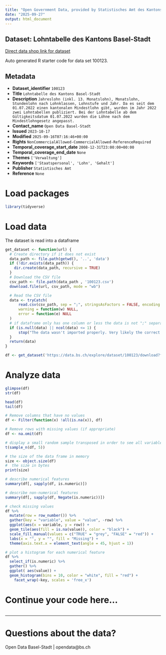 ```yaml
---
title: "Open Government Data, provided by Statistisches Amt des Kantons Basel-Stadt - DCC Data Competence Center"
date: "2025-09-27"
output: html_document
---
```


## Dataset: Lohntabelle des Kantons Basel-Stadt

[Direct data shop link for dataset](https://data.bs.ch/explore/dataset/100123)

Auto generated R starter code for data set 100123.

## Metadata

- **Dataset_identifier** `100123`
- **Title** `Lohntabelle des Kantons Basel-Stadt`
- **Description** `Jahreslohn (inkl. 13. Monatslohn), Monatslohn, Stundenlohn nach Lohnklassen, Lohnstufe und Jahr. Da es seit dem 01.07.2022 einen kantonalen Mindestlohn gibt, wurden im Jahr 2022 zwei Lohntabellen publiziert. Bei der Lohntabelle ab dem Gültigkeitsdatum 01.07.2022 wurden die Löhne nach dem Mindestlohngesetz angepasst.`
- **Contact_name** `Open Data Basel-Stadt`
- **Issued** `2023-10-17`
- **Modified** `2025-09-16T07:16:46+00:00`
- **Rights** `NonCommercialAllowed-CommercialAllowed-ReferenceRequired`
- **Temporal_coverage_start_date** `2008-12-31T23:00:00+00:00`
- **Temporal_coverage_end_date** `None`
- **Themes** `['Verwaltung']`
- **Keywords** `['Staatspersonal', 'Lohn', 'Gehalt']`
- **Publisher** `Statistisches Amt`
- **Reference** `None`


# Load packages

```r

library(tidyverse)
```

# Load data

The dataset is read into a dataframe

```r
get_dataset <- function(url) {
  # Create directory if it does not exist
  data_path <- file.path(getwd(), '..', 'data')
  if (!dir.exists(data_path)) {
    dir.create(data_path, recursive = TRUE)
  }
  # Download the CSV file
  csv_path <- file.path(data_path , '100123.csv')
  download.file(url, csv_path, mode = "wb")

  # Read the CSV file
  data <- tryCatch(
      read.csv(csv_path, sep = ";", stringsAsFactors = FALSE, encoding = "UTF-8"),
      warning = function(w) NULL,
      error = function(e) NULL
  )
  # if dataframe only has one column or less the data is not ";" separated
  if (is.null(data) || ncol(data) <= 1) {
      stop("The data wasn't imported properly. Very likely the correct separator couldn't be found.\nPlease check the dataset manually and adjust the code.")
  }
  return(data)
}
```

```r

df <- get_dataset('https://data.bs.ch/explore/dataset/100123/download?format=csv&timezone=Europe%2FZurich')

```

# Analyze data

```r

glimpse(df)
str(df)

head(df)
tail(df)

```

```r
# Remove columns that have no values
df <- Filter(function(x) !all(is.na(x)), df)

# Remove rows with missing values (if appropriate)
df <- na.omit(df)
```

```r
# display a small random sample transposed in order to see all variables
t(sample_n(df, 5))
```

```r
# the size of the data frame in memory
size <- object.size(df)
#  the size in bytes
print(size)
```

```r
# describe numerical features
summary(df[, sapply(df, is.numeric)])
```

```r
# describe non-numerical features
summary(df[, sapply(df, Negate(is.numeric))])
```

```r
# check missing values
df %>%
  mutate(row = row_number()) %>%
  gather(key = "variable", value = "value", -row) %>%
  ggplot(aes(x = variable, y = row)) +
  geom_tile(aes(fill = is.na(value)), color = "black") +
  scale_fill_manual(values = c("TRUE" = "grey", "FALSE" = "red")) +
  labs(x = "", y = "", fill = "Missing") +
  theme(axis.text.x = element_text(angle = 45, hjust = 1))
```

```r
# plot a histogram for each numerical feature
df %>%
  select_if(is.numeric) %>%
  gather() %>%
  ggplot( aes(value)) +
  geom_histogram(bins = 10, color = "white", fill = "red") +
    facet_wrap(~key, scales = 'free_x')
```

# Continue your code here...

```r

```
------------------------------------------------------------------------

# Questions about the data?

Open Data Basel-Stadt | opendata@bs.ch
